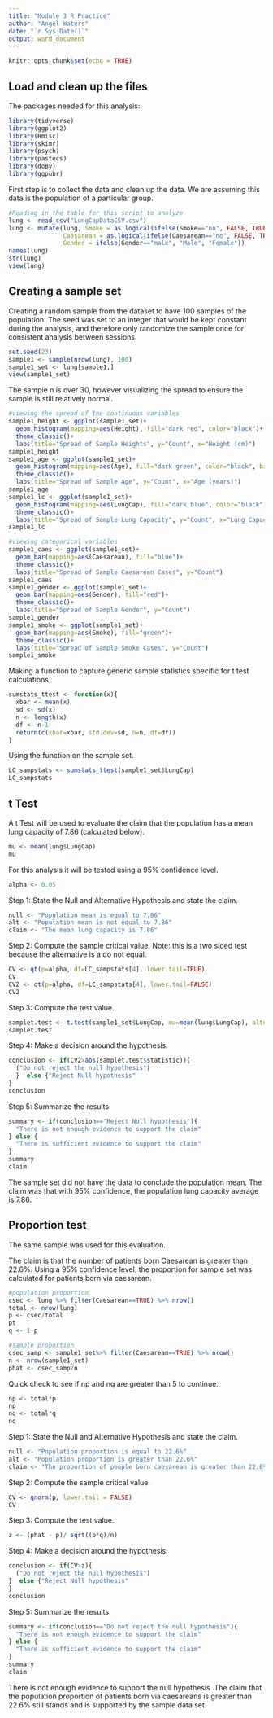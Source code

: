 ---
title: "Module 3 R Practice"
author: "Angel Waters"
date: "`r Sys.Date()`"
output: word_document
---

```{r setup, include=FALSE}
knitr::opts_chunk$set(echo = TRUE)
```

## Load and clean up the files

The packages needed for this analysis:
```{r R Packages, message=FALSE, warning=FALSE, paged.print=FALSE}
library(tidyverse)
library(ggplot2)
library(Hmisc)
library(skimr)
library(psych)
library(pastecs)
library(doBy)
library(ggpubr)
```


First step is to collect the data and clean up the data.  We are assuming this data is the population of a particular group.
```{r Opening and cleaning csv}
#Reading in the table for this script to analyze
lung <- read_csv("LungCapDataCSV.csv")
lung <- mutate(lung, Smoke = as.logical(ifelse(Smoke=="no", FALSE, TRUE)),
               Caesarean = as.logical(ifelse(Caesarean=="no", FALSE, TRUE)),
               Gender = ifelse(Gender=="male", "Male", "Female"))
names(lung)
str(lung)
view(lung)
```



## Creating a sample set

Creating a random sample from the dataset to have 100 samples of the population.  The seed was set to an integer that would be kept constant during the analysis, and therefore only randomize the sample once for consistent analysis between sessions.
```{r Create a sample set}
set.seed(23)
sample1 <- sample(nrow(lung), 100)
sample1_set <- lung[sample1,]
view(sample1_set)
```

The sample n is over 30, however visualizing the spread to ensure the sample is still relatively normal.
```{r sample visualization}
#viewing the spread of the continuous variables
sample1_height <- ggplot(sample1_set)+
  geom_histogram(mapping=aes(Height), fill="dark red", color="black")+
  theme_classic()+
  labs(title="Spread of Sample Heights", y="Count", x="Height (cm)")
sample1_height
sample1_age <- ggplot(sample1_set)+
  geom_histogram(mapping=aes(Age), fill="dark green", color="black", binwidth = 1)+
  theme_classic()+
  labs(title="Spread of Sample Age", y="Count", x="Age (years)")
sample1_age
sample1_lc <- ggplot(sample1_set)+
  geom_histogram(mapping=aes(LungCap), fill="dark blue", color="black")+
  theme_classic()+
  labs(title="Spread of Sample Lung Capacity", y="Count", x="Lung Capacity")
sample1_lc

#viewing categorical variables
sample1_caes <- ggplot(sample1_set)+
  geom_bar(mapping=aes(Caesarean), fill="blue")+
  theme_classic()+
  labs(title="Spread of Sample Caesarean Cases", y="Count")
sample1_caes
sample1_gender <- ggplot(sample1_set)+
  geom_bar(mapping=aes(Gender), fill="red")+
  theme_classic()+
  labs(title="Spread of Sample Gender", y="Count")
sample1_gender
sample1_smoke <- ggplot(sample1_set)+
  geom_bar(mapping=aes(Smoke), fill="green")+
  theme_classic()+
  labs(title="Spread of Sample Smoke Cases", y="Count")
sample1_smoke
```

Making a function to capture generic sample statistics specific for t test calculations.
```{r t test Sample Statistics Function}
sumstats_ttest <- function(x){
  xbar <- mean(x)
  sd <- sd(x)
  n <- length(x)
  df <- n-1
  return(c(xbar=xbar, std.dev=sd, n=n, df=df))
}
```

Using the function on the sample set.
```{r Function test}
LC_sampstats <- sumstats_ttest(sample1_set$LungCap)
LC_sampstats
```



## t Test

A t Test will be used to evaluate the claim that the population has a mean lung capacity of 7.86 (calculated below).
```{r Population mean}
mu <- mean(lung$LungCap)
mu
```

For this analysis it will be tested using a 95% confidence level.
```{r Confidence}
alpha <- 0.05
```

Step 1: State the Null and Alternative Hypothesis and state the claim.
```{r Hypotheses and claim}
null <- "Population mean is equal to 7.86"
alt <- "Population mean is not equal to 7.86"
claim <- "The mean lung capacity is 7.86"
```

Step 2: Compute the sample critical value.
Note: this is a two sided test because the alternative is a do not equal.
```{r Critical value}
CV <- qt(p=alpha, df=LC_sampstats[4], lower.tail=TRUE)
CV
CV2 <- qt(p=alpha, df=LC_sampstats[4], lower.tail=FALSE)
CV2
```

Step 3: Compute the test value.
```{r t.test()}
samplet.test <- t.test(sample1_set$LungCap, mu=mean(lung$LungCap), alternative = "two.sided")
samplet.test
```

Step 4: Make a decision around the hypothesis.
```{r Decision}
conclusion <- if(CV2>abs(samplet.test$statistic)){
  ("Do not reject the null hypothesis")
  }  else {"Reject Null hypothesis"
}
conclusion
```

Step 5: Summarize the results.
```{r Conclusion}
summary <- if(conclusion=="Reject Null hypothesis"){
  "There is not enough evidence to support the claim"
} else {
  "There is sufficient evidence to support the claim"
}
summary
claim
```

The sample set did not have the data to conclude the population mean. The claim was that with 95% confidence, the population lung capacity average is 7.86.



## Proportion test
The same sample was used for this evaluation.

The claim is that the number of patients born Caesarean is greater than 22.6%.  Using a 95% confidence level, the proportion for sample set was calculated for patients born via caesarean.
```{r proportion calculations}
#population proportion
csec <- lung %>% filter(Caesarean==TRUE) %>% nrow()
total <- nrow(lung)
p <- csec/total
pt
q <- 1-p

#sample proportion
csec_samp <- sample1_set%>% filter(Caesarean==TRUE) %>% nrow()
n <- nrow(sample1_set)
phat <- csec_samp/n
```

Quick check to see if np and nq are greater than 5 to continue.
```{r}
np <- total*p
np
nq <- total*q
nq
```


Step 1: State the Null and Alternative Hypothesis and state the claim.
```{r proportion claims}
null <- "Population proportion is equal to 22.6%"
alt <- "Population proportion is greater than 22.6%"
claim <- "The proportion of people born caesarean is greater than 22.6%"

```

Step 2: Compute the sample critical value.
```{r proportion critical value}
CV <- qnorm(p, lower.tail = FALSE)
CV
```

Step 3: Compute the test value.
```{r z value}
z <- (phat - p)/ sqrt((p*q)/n)
```

Step 4: Make a decision around the hypothesis.
```{r Make decision for proportion}
conclusion <- if(CV>z){
  ("Do not reject the null hypothesis")
}  else {"Reject Null hypothesis"
}
conclusion
```

Step 5: Summarize the results.
```{r}
summary <- if(conclusion=="Do not reject the null hypothesis"){
  "There is not enough evidence to support the claim"
} else {
  "There is sufficient evidence to support the claim"
}
summary
claim
```

There is not enough evidence to support the null hypothesis.  The claim that the population proportion of patients born via caesareans is greater than 22.6% still stands and is supported by the sample data set.
